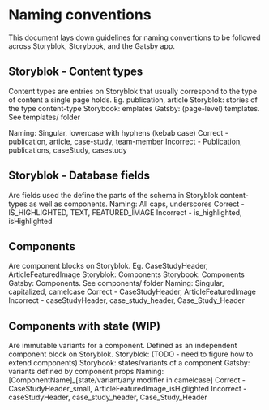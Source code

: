 # Naming conventions
This document lays down guidelines for naming conventions to be followed across Storyblok, Storybook, and the Gatsby app.

## **Storyblok** - Content types
Content types are entries on Storyblok that usually correspond to the type of content a single page holds. Eg. publication, article
Storyblok: stories of the type content-type
Storybook: emplates
Gatsby: (page-level) templates. See templates/ folder

Naming: Singular, lowercase with hyphens (kebab case)
Correct - publication, article, case-study, team-member
Incorrect - Publication, publications, caseStudy, casestudy

## **Storyblok** - Database fields
Are fields used the define the parts of the schema in Storyblok content-types as well as components.
Naming: All caps, underscores
Correct - IS_HIGHLIGHTED, TEXT, FEATURED_IMAGE
Incorrect - is_highlighted, isHighlighted


## Components
Are component blocks on Storyblok. Eg. CaseStudyHeader, ArticleFeaturedImage
Storyblok: Components
Storybook: Components
Gatsby: Components. See components/ folder
Naming: Singular, capitalized, camelcase
Correct - CaseStudyHeader, ArticleFeaturedImage
Incorrect - caseStudyHeader, case_study_header, Case_Study_Header


## Components with state (WIP)
Are immutable variants for a component. Defined as an independent component block on Storyblok.
Storyblok: (TODO - need to figure how to extend components)
Storybook: states/variants of a component
Gatsby: variants defined by component props
Naming: [ComponentName]_[state/variant/any modifier in camelcase]
Correct - CaseStudyHeader_small, ArticleFeaturedImage_isHiglighted
Incorrect - caseStudyHeader, case_study_header, Case_Study_Header

